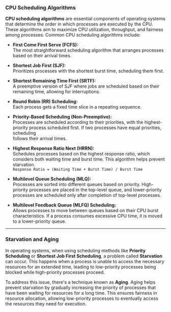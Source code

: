 ### CPU Scheduling Algorithms

**CPU scheduling algorithms** are essential components of operating systems that determine the order in which processes are executed by the CPU. These algorithms aim to maximize CPU utilization, throughput, and fairness among processes. Common CPU scheduling algorithms include:

- **First Come First Serve (FCFS):**  
  The most straightforward scheduling algorithm that arranges processes based on their arrival times.

- **Shortest Job First (SJF):**  
  Prioritizes processes with the shortest burst time, scheduling them first.

- **Shortest Remaining Time First (SRTF):**  
  A preemptive version of SJF where jobs are scheduled based on their remaining time, allowing for interruptions.

- **Round Robin (RR) Scheduling:**  
  Each process gets a fixed time slice in a repeating sequence.

- **Priority-Based Scheduling (Non-Preemptive):**  
  Processes are scheduled according to their priorities, with the highest-priority process scheduled first. If two processes have equal priorities, scheduling  
  follows their arrival times.

- **Highest Response Ratio Next (HRRN):**  
  Schedules processes based on the highest response ratio, which considers both waiting time and burst time. This algorithm helps prevent starvation.  
  `Response Ratio = (Waiting Time + Burst Time) / Burst Time`

- **Multilevel Queue Scheduling (MLQ):**  
  Processes are sorted into different queues based on priority. High-priority processes are placed in the top-level queue, and lower-priority processes are scheduled only after completion of top-level processes.

- **Multilevel Feedback Queue (MLFQ) Scheduling:**  
  Allows processes to move between queues based on their CPU burst characteristics. If a process consumes excessive CPU time, it is moved to a lower-priority queue.

---

### Starvation and Aging

In operating systems, when using scheduling methods like **Priority Scheduling** or **Shortest Job First Scheduling**, a problem called **Starvation** can occur. This happens when a process is unable to access the necessary resources for an extended time, leading to low-priority processes being blocked while high-priority processes proceed.

To address this issue, there's a technique known as **Aging**. Aging helps prevent starvation by gradually increasing the priority of processes that have been waiting for resources for a long time. This ensures fairness in resource allocation, allowing low-priority processes to eventually access the resources they need for execution.

